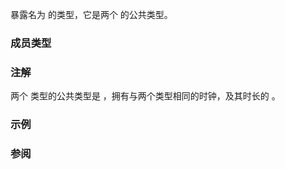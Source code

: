 {{cpp/title|common_type{{small|&lt;std::chrono::time_point&gt;}}}}
{{cpp/chrono/time_point/navbar}}
{{ddcl|since=c++11|
template&lt; class Clock, class Duration1, class Duration2 &gt;
struct common_type&lt;std::chrono::time_point&lt;Clock, Duration1&gt;, 
                   std::chrono::time_point&lt;Clock, Duration2&gt;&gt;;
}}

暴露名为 {{tt|type}} 的类型，它是两个 {{lc|std::chrono::time_point}} 的公共类型。

===成员类型===
{{dsc begin}}
{{dsc hitem|成员类型|定义}}
{{dsc|{{tt|type}}|{{c/core|std::chrono::time_point&lt;Clock, typename std::common_type&lt;Duration1, Duration2&gt;::type&gt;}}}}
{{dsc end}}

===注解===

两个 {{lc|std::chrono::time_point}} 类型的公共类型是 {{lc|std::chrono::time_point}}，拥有与两个类型相同的时钟，及其时长的 {{lc|std::common_type}}。

===示例===
{{example}}

===参阅===
{{dsc begin}}
{{dsc inc|cpp/chrono/duration/dsc common_type}}
{{dsc inc|cpp/types/dsc common_type}}
{{dsc end}}

{{langlinks|de|en|es|fr|it|ja|pt|ru}}